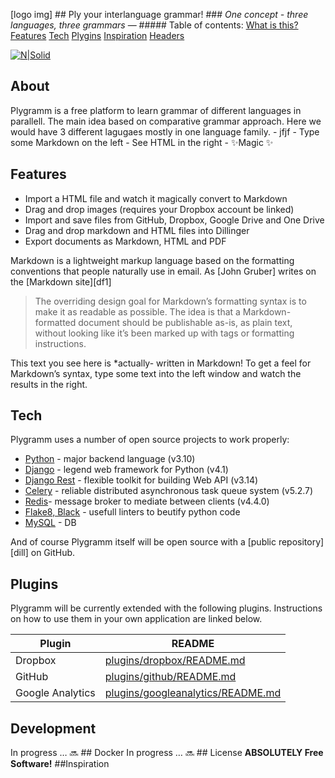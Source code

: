 [logo img]
## Ply your interlanguage grammar!
### _One concept - three languages, three grammars_
---
##### Table of contents:
[What is this?](#About)
[Features](#Features)
[Tech](#Tech)
[Plygins](#Plygins)
[Inspiration](#Inspiration)
[Headers](#headers)  

[![N|Solid](https://cldup.com/dTxpPi9lDf.thumb.png)](https://nodesource.com/products/nsolid)


## About

Plygramm is a free platform to learn grammar of different languages in parallell. 
The main idea based on comparative grammar approach.
Here we would have 3 different lagugaes mostly in one language family. 
 - jfjf
- Type some Markdown on the left
- See HTML in the right
- ✨Magic ✨

## Features

- Import a HTML file and watch it magically convert to Markdown
- Drag and drop images (requires your Dropbox account be linked)
- Import and save files from GitHub, Dropbox, Google Drive and One Drive
- Drag and drop markdown and HTML files into Dillinger
- Export documents as Markdown, HTML and PDF

Markdown is a lightweight markup language based on the formatting conventions
that people naturally use in email.
As [John Gruber] writes on the [Markdown site][df1]

> The overriding design goal for Markdown's
> formatting syntax is to make it as readable
> as possible. The idea is that a
> Markdown-formatted document should be
> publishable as-is, as plain text, without
> looking like it's been marked up with tags
> or formatting instructions.

This text you see here is *actually- written in Markdown! To get a feel
for Markdown's syntax, type some text into the left window and
watch the results in the right.

## Tech

Plygramm uses a number of open source projects to work properly:

- [Python](https://www.python.org/) - major backend language (v3.10)
- [Django](https://www.djangoproject.com/) - legend web framework for Python (v4.1)
- [Django Rest](https://www.django-rest-framework.org/) - flexible toolkit for building Web API (v3.14)
- [Celery](https://docs.celeryq.dev/en/stable/#) - reliable distributed asynchronous task queue system (v5.2.7)
- [Redis](https://redis.io/)- message broker to mediate between clients (v4.4.0)
- [Flake8, Black](https://flake8.pycqa.org/) - usefull linters to beutify python code
- [MySQL](https://www.mysql.com/) - DB 


And of course Plygramm itself will be open source with a [public repository][dill]
 on GitHub.

## Plugins

Plygramm will be currently extended with the following plugins.
Instructions on how to use them in your own application are linked below.

| Plugin | README |
| ------ | ------ |
| Dropbox | [plugins/dropbox/README.md][PlDb] |
| GitHub | [plugins/github/README.md][PlGh] |
| Google Analytics | [plugins/googleanalytics/README.md][PlGa] |

## Development
In progress ...  🔜
## Docker
In progress ...  🔜
## License
**ABSOLUTELY Free Software!**
##Inspiration


[//]: # 
   [PlDb]: <https://github.com/joemccann/dillinger/tree/master/plugins/dropbox/README.md>
   [PlGh]: <https://github.com/joemccann/dillinger/tree/master/plugins/github/README.md>
   [PlGa]: <https://github.com/RahulHP/dillinger/blob/master/plugins/googleanalytics/README.md>
